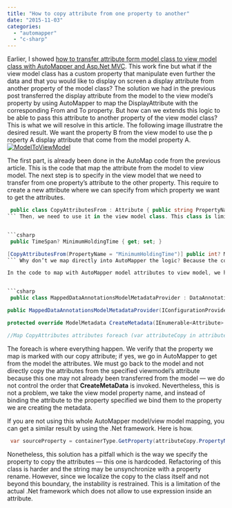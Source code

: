 ```yaml
---
title: "How to copy attribute from one property to another"
date: "2015-11-03"
categories: 
  - "automapper"
  - "c-sharp"
---
```


Earlier, I showed [how to transfer attribute form model class to view model class with AutoMapper and Asp.Net MVC](http://patrickdesjardins.com/blog/how-to-automap-asp-net-attribute-from-model-to-viewmodel). This work fine but what if the view model class has a custom property that manipulate even further the data and that you would like to display on screen a display attribute from another property of the model class? The solution we had in the previous post transferred the display attribute from the model to the view model’s property by using AutoMapper to map the DisplayAttribute with the corresponding From and To property. But how can we extends this logic to be able to pass this attribute to another property of the view model class? This is what we will resolve in this article. The following image illustratre the desired result. We want the property B from the view model to use the p roperty A display attribute that come from the model property A. [![ModelToViewModel](http://patrickdesjardins.com/blog/wp-content/uploads/2015/08/ModelToViewModel.png)](http://patrickdesjardins.com/blog/?attachment_id=4326)

The first part, is already been done in the AutoMap code from the previous article. This is the code that map the attribute from the model to view model. The next step is to specify in the view model that we need to transfer from one property’s attribute to the other property. This require to create a new attribute where we can specify from which property we want to get the attributes.


```csharp
 public class CopyAttributesFrom : Attribute { public string PropertyName { get; set; } } 
``` Then, we need to use it in the view model class. This class is limited to one property: the name of the property to take attributes. The mapping is than 1-1, nothing fancy. Let’s see an example. The following code is having two property. The first one get from the model some attributes and the second one want to get the attribute from the first property (which also has once mapped the ones from the model).


```csharp
 public TimeSpan? MinimumHoldingTime { get; set; }

[CopyAttributesFrom(PropertyName = "MinimumHoldingTime")] public int? MinimumHoldingTimeMinutes { get { return this.MinimumHoldingTime.HasValue ? Convert.ToInt32(this.MinimumHoldingTime.Value.TotalMinutes) : (int?)null; } } 
``` Why don’t we map directly into AutoMapper the logic? Because the code we are using to transfer attributes from the model to viewmodel works with **DestinationProperty** and not an expression. Having logic in the **ForMember** method of AutoMapper uses an expression. This force us to map the value and in a second step to have the property desired with the data manipulated.

In the code to map with AutoMapper model attributes to view model, we had a custom **DataAnnotationsModelMetadataProvider**. This one need to be adjusted to add attributes from our custom a _CopyAttributesFrom_ attribute.


```csharp
 public class MappedDataAnnotationsModelMetadataProvider : DataAnnotationsModelMetadataProvider { private readonly IConfigurationProvider mapper;

public MappedDataAnnotationsModelMetadataProvider(IConfigurationProvider mapper) { this.mapper = mapper; }

protected override ModelMetadata CreateMetadata(IEnumerable<Attribute> attributes, Type containerType, Func<object> modelAccessor, Type modelType, string propertyName) { //Copy attributes from the model and to the view model var mappedAttributes = containerType == null ? attributes.ToList() : mapper.GetMappedAttributes(containerType, propertyName, attributes).ToList();

//Map CopyAttributes attributes foreach (var attributeCopy in attributes.Where(d => d.GetType() == typeof (CopyAttributesFrom)).Cast<CopyAttributesFrom>()) { var propertyFromTheMappedModelOfTheCopiedProperty = mapper.GetMappedAttributes(containerType, attributeCopy.PropertyName, attributes).ToList(); mappedAttributes.AddRange(propertyFromTheMappedModelOfTheCopiedProperty); } var modelMetadata = base.CreateMetadata(mappedAttributes, containerType, modelAccessor, modelType, propertyName); return modelMetadata; } } 
```

The foreach is where everything happen. We verify that the property we map is marked with our copy attribute; if yes, we go in AutoMapper to get from the model the attributes. We must go back to the model and not directly copy the attributes from the specified viewmodel’s attribute because this one may not already been transferred from the model — we do not control the order that **CreateMetaData** is invoked. Nevertheless, this is not a problem, we take the view model property name, and instead of binding the attribute to the property specified we bind them to the property we are creating the metadata.

If you are not using this whole AutoMapper model/view model mapping, you can get a similar result by using the .Net framework. Here is how.


```csharp
 var sourceProperty = containerType.GetProperty(attributeCopy.PropertyName); var allAttributeFromSpecifiedProperty = sourceProperty.GetCustomAttributes(true); foreach (object attr in allAttributeFromSpecifiedProperty) { mappedAttributes.Add(attr as Attribute); } 
```

Nonetheless, this solution has a pitfall which is the way we specify the property to copy the attributes — this one is hardcoded. Refactoring of this class is harder and the string may be unsynchronize with a property rename. However, since we localize the copy to the class itself and not beyond this boundary, the instability is restrained. This is a limitation of the actual .Net framework which does not allow to use expression inside an attribute.
